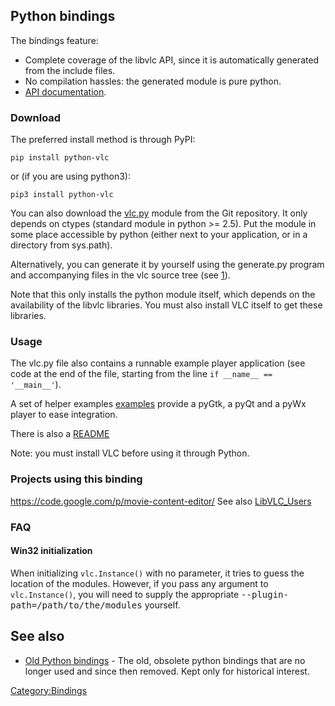 == Python bindings ==
The bindings feature:

* Complete coverage of the libvlc API, since it is automatically generated from the include files.
* No compilation hassles: the generated module is pure python.
* [https://www.olivieraubert.net/vlc/python-ctypes/doc/ API documentation].

=== Download ===
The preferred install method is through PyPI:

 pip install python-vlc

or (if you are using python3):

 pip3 install python-vlc

You can also download the [https://git.videolan.org/?p=vlc/bindings/python.git;a=tree;f=generated;b=HEAD vlc.py] module from the Git repository. It only depends on ctypes (standard module in python >= 2.5). Put the module in some place accessible by python (either next to your application, or in a directory from sys.path).

Alternatively, you can generate it by yourself using the generate.py program and accompanying files in the vlc source tree (see [https://git.videolan.org/?p=vlc/bindings/python.git;a=tree]).

Note that this only installs the python module itself, which depends on the availability of the libvlc libraries. You must also install VLC itself to get these libraries.

=== Usage ===
The vlc.py file also contains a runnable example player application (see code at the end of the file, starting from the line <code>if __name__ == '__main__'</code>).

A set of helper examples [https://git.videolan.org/?p=vlc/bindings/python.git;a=tree;f=examples;hb=HEAD examples] provide a pyGtk, a pyQt and a pyWx player to ease integration.

There is also a [https://git.videolan.org/?p=vlc/bindings/python.git;a=blob_plain;f=README.rst README]

Note: you must install VLC before using it through Python.

=== Projects using this binding ===
https://code.google.com/p/movie-content-editor/ See also [[LibVLC_Users]]

=== FAQ ===
====  Win32 initialization ====
When initializing <code>vlc.Instance()</code> with no parameter, it tries to guess the location of the modules. However, if you pass any argument to <code>vlc.Instance()</code>, you will need to supply the appropriate <kbd>--plugin-path=/path/to/the/modules</kbd> yourself.

==See also==
* [[Old Python bindings]] - The old, obsolete python bindings that are no longer used and since then removed. Kept only for historical interest.

[[Category:Bindings]]